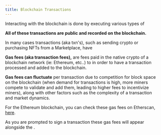 ```yaml
---
title: Blockchain Transactions
---
```


Interacting with the blockchain is done by executing various types of <Nutshell children="transactions." glossaryEntry="content/glossary/transaction.mdx" />&#x20;

**All of these transactions are public and recorded on the blockchain.**

In many cases transactions (aka txn's), such as sending crypto or purchasing NFTs from a Marketplace, have <Nutshell glossaryEntry="content/glossary/gas_fee.mdx" children="gas fees." />&#x20;

**Gas fees (aka transaction fees),** are fees paid in the native crypto of a blockchain network (ie: Ethereum, etc..) to <Nutshell children="Crypto Miners" glossaryEntry="content/glossary/Crypto-Miner.mdx" />  in order to have a transaction processed and added to the blockchain.&#x20;

**Gas fees can fluctuate** per transaction due to competition for block space on the blockchain (when demand for transactions is high, more miners compete to validate and add them, leading to higher fees to incentivize miners), along with other factors such as the complexity of a transaction and market dynamics.&#x20;

For the Ethereum blockchain, you can check these gas fees on Etherscan, [here](https://etherscan.io/gastracker).&#x20;

As you are prompted to sign a transaction these gas fees will appear alongside the <Nutshell children="transaction details" glossaryEntry="content/glossary/Transaction-Details.mdx" /> .
